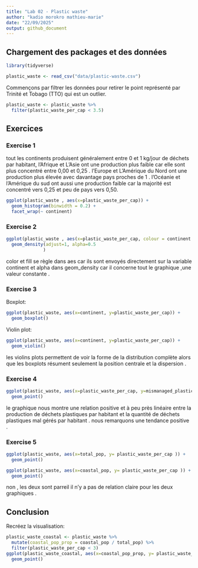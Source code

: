 ```yaml
---
title: "Lab 02 - Plastic waste"
author: "kadio morokro mathieu-marie"
date: "22/09/2025"
output: github_document
---
```


## Chargement des packages et des données

```r
library(tidyverse) 
```

```r
plastic_waste <- read_csv("data/plastic-waste.csv")
```

Commençons par filtrer les données pour retirer le point représenté par Trinité et Tobago (TTO) qui est un outlier.

```r
plastic_waste <- plastic_waste %>%
  filter(plastic_waste_per_cap < 3.5)
```


## Exercices

### Exercise 1
tout les continents produisent généralement entre 0 et 1 kg/jour de déchets par habitant, l'Afrique et L'Asie ont une production plus faible car elle sont plus concentré entre 0,00 et 0,25 . l'Europe et L'Amérique du Nord ont une production plus élevée avec davantage pays proches de 1 . l'Océanie et l'Amérique du sud ont aussi  une production faible car la majorité est concentré vers 0,25 et peu de pays vers 0,50.

```r
ggplot(plastic_waste , aes(x=plastic_waste_per_cap)) +
  geom_histogram(binwidth = 0.2) + 
  facet_wrap(~ continent)
```

### Exercise 2

```r
ggplot(plastic_waste , aes(x=plastic_waste_per_cap, colour = continent , fill = continent ,  )) +
  geom_density(adjust=1, alpha=0.5
              )
```

color et fill se règle dans aes car ils sont envoyés directement sur la variable continent et alpha dans geom_density car il concerne tout le graphique ,une valeur constante .

### Exercise 3

Boxplot:

```r
ggplot(plastic_waste, aes(x=continent, y=plastic_waste_per_cap)) + 
  geom_boxplot()

```

Violin plot:

```r
ggplot(plastic_waste, aes(x=continent, y=plastic_waste_per_cap)) + 
  geom_violin()
```

les violins plots permettent de voir la forme de la distribution complète alors que les boxplots résument seulement la position centrale et la dispersion .

### Exercise 4


```r
ggplot(plastic_waste, aes(x=plastic_waste_per_cap, y=mismanaged_plastic_waste_per_cap , colour = continent )) +
  geom_point()
```

le graphique nous montre une relation positive et à peu près linéaire entre la production de déchets plastiques par habitant et la quantité de déchets plastiques mal gérés par habitant . nous remarquons une tendance positive .

### Exercise 5


```r
ggplot(plastic_waste, aes(x=total_pop, y= plastic_waste_per_cap )) +
  geom_point()
```

```r
ggplot(plastic_waste, aes(x=coastal_pop, y= plastic_waste_per_cap )) +
  geom_point()
```

non ,  les deux sont parreil il n'y a pas de relation claire pour les deux graphiques .

## Conclusion

Recréez la visualisation:

```r
plastic_waste_coastal <- plastic_waste %>% 
  mutate(coastal_pop_prop = coastal_pop / total_pop) %>%
  filter(plastic_waste_per_cap < 3)
ggplot(plastic_waste_coastal, aes(x=coastal_pop_prop, y= plastic_waste_per_cap , colour = continent )) +
  geom_point() 


```
